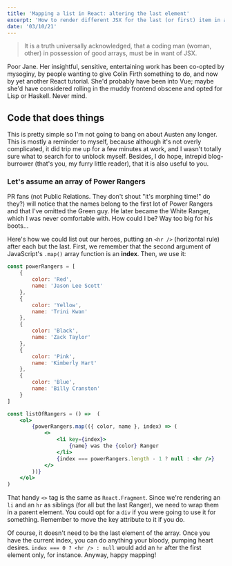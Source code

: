 ```yaml
---
title: 'Mapping a list in React: altering the last element'
excerpt: 'How to render different JSX for the last (or first) item in an array'
date: '03/10/21'
---
```


<blockquote style={{ marginTop: 0 }}>
    It is a truth universally acknowledged, that a coding man (woman, other) in possession of good
    arrays, must be in want of JSX.
</blockquote>

<Dropcap>
    Poor Jane. Her insightful, sensitive, entertaining work has been co-opted by mysoginy, by people
    wanting to give Colin Firth something to do, and now by yet another React tutorial. She'd
    probably have been into Vue; maybe she'd have considered rolling in the muddy frontend obscene
    and opted for Lisp or Haskell. Never mind.
</Dropcap>

## Code that does things

This is pretty simple so I'm not going to bang on about Austen any longer. This is mostly a reminder to myself,
because although it's not overly complicated, it did trip me up for a few minutes at work, and I wasn't totally sure what to search for to unblock
myself. Besides, I do hope, intrepid blog-burrower (that's you, my furry little reader), that it is also useful to you.

### Let's assume an array of Power Rangers

PR fans (not Public Relations. They don't shout "it's morphing time!" do they?) will notice that the names belong to the first
lot of Power Rangers and that I've omitted the Green guy. He later became the White Ranger, which I was never comfortable with. How could I be? Way
too big for his boots...

Here's how we could list out our heroes, putting an `<hr />` (horizontal rule) after each but the last. First, we remember that the second argument
of JavaScript's `.map()` array function is an **index**. Then, we use it:

```JavaScript:file.jsx
const powerRangers = [
    {
        color: 'Red',
        name: 'Jason Lee Scott'
    },
    {
        color: 'Yellow',
        name: 'Trini Kwan'
    },
    {
        color: 'Black',
        name: 'Zack Taylor'
    },
    {
        color: 'Pink',
        name: 'Kimberly Hart'
    },
    {
        color: 'Blue',
        name: 'Billy Cranston'
    }
]

const listOfRangers = () =>  (
    <ol>
        {powerRangers.map(({ color, name }, index) => (
            <>
                <li key={index}>
                    {name} was the {color} Ranger
                </li>
                {index === powerRangers.length - 1 ? null : <hr />}
            </>
        ))}
    </ol>
)
```

That handy `<>` tag is the same as `React.Fragment`. Since we're rendering an `li` and an `hr` as siblings (for all but the last Ranger),
we need to wrap them in a parent element. You could opt for a `div` if you were going to use it for something. Remember to move the key
attribute to it if you do.

Of course, it doesn't need to be the last element of the array. Once you have the current index, you can do anything your bloody, pumping
heart desires. `index === 0 ? <hr /> : null` would add an `hr` after the first element only, for instance. Anyway, happy mapping!
